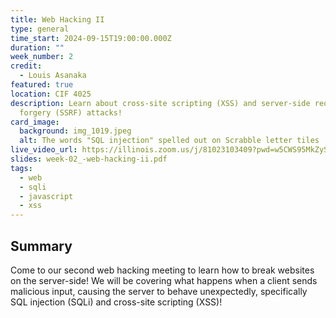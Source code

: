 ```yaml
---
title: Web Hacking II
type: general
time_start: 2024-09-15T19:00:00.000Z
duration: ""
week_number: 2
credit:
  - Louis Asanaka
featured: true
location: CIF 4025
description: Learn about cross-site scripting (XSS) and server-side request
  forgery (SSRF) attacks!
card_image:
  background: img_1019.jpeg
  alt: The words "SQL injection" spelled out on Scrabble letter tiles
live_video_url: https://illinois.zoom.us/j/81023103409?pwd=w5CWS95MkZySQWcHCnWlkPLoIC2x2Y.1
slides: week-02_-web-hacking-ii.pdf
tags:
  - web
  - sqli
  - javascript
  - xss
---
```

## Summary

Come to our second web hacking meeting to learn how to break websites on the server-side! We will be covering what happens when a client sends malicious input, causing the server to behave unexpectedly, specifically SQL injection (SQLi) and cross-site scripting (XSS)!